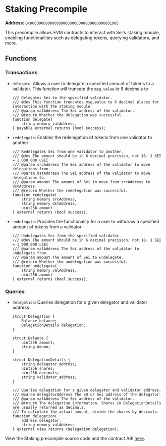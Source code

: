 
# Staking Precompile

**Address**: `0x0000000000000000000000000000000000001005`

This precompile allows EVM contracts to interact with Sei's staking module,
enabling functionalities such as delegating tokens, querying validators, and
more.

## Functions

### Transactions

- `delegate`: Allows a user to delegate a specified amount of tokens to a
  validator. This function will truncate the `msg.value` to 6 decimals to

  ```solidity copy
  /// Delegates Sei to the specified validator.
  /// @dev This function truncates msg.value to 6 decimal places for interaction with the staking module
  /// @param valAddress The Sei address of the validator.
  /// @return Whether the delegation was successful.
  function delegate(
      string memory valAddress,
  ) payable external returns (bool success);
  ```

- `redelegate`: Enables the redelegation of tokens from one validator to another

  ```solidity copy
  /// Redelegates Sei from one validator to another.
  /// @dev The amount should be in 6 decimal precision, not 18. 1 SEI = 1_000_000 uSEI
  /// @param srcAddress The Sei address of the validator to move delegations from.
  /// @param dstAddress The Sei address of the validator to move delegations to.
  /// @param amount The amount of Sei to move from srcAddress to dstAddress.
  /// @return Whether the redelegation was successful.
  function redelegate(
      string memory srcAddress,
      string memory dstAddress,
      uint256 amount
  ) external returns (bool success);
  ```

- `undelegate`: Provides the functionality for a user to withdraw a specified
  amount of tokens from a validator
  ```solidity copy
  /// Undelegates Sei from the specified validator.
  /// @dev The amount should be in 6 decimal precision, not 18. 1 SEI = 1_000_000 uSEI
  /// @param valAddress The Sei address of the validator to undelegate from.
  /// @param amount The amount of Sei to undelegate.
  /// @return Whether the undelegation was successful.
  function undelegate(
      string memory valAddress,
      uint256 amount
  ) external returns (bool success);
  ```

### Queries

- `delegation`: Queries delegation for a given delegator and validator address

  ```solidity copy
  struct Delegation {
      Balance balance;
      DelegationDetails delegation;
  }

  struct Balance {
      uint256 amount;
      string denom;
  }

  struct DelegationDetails {
      string delegator_address;
      uint256 shares;
      uint256 decimals;
      string validator_address;
  }

  /// Queries delegation for a given delegator and validator address.
  /// @param delegatorAddress The x0 or Sei address of the delegator.
  /// @param valAddress The Sei address of the validator.
  /// @return The delegation information. Shares in DelegationDetails are usually returned as decimals.
  /// To calculate the actual amount, divide the shares by decimals.
  function delegation(
      address delegator,
      string memory valAddress
  ) external view returns (Delegation delegation);
  ```

<Callout type="info">View the Staking precompile source code and the contract ABI [here](https://github.com/sei-protocol/sei-chain/tree/evm/precompiles/staking).</Callout>
